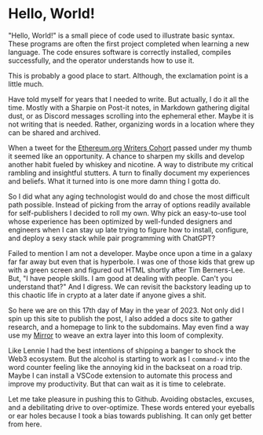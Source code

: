 # Hello, World!

"Hello, World!" is a small piece of code used to illustrate basic syntax. These programs are often the first project completed when learning a new language. The code ensures software is correctly installed, compiles successfully, and the operator understands how to use it.

This is probably a good place to start. Although, the exclamation point is a little much.

Have told myself for years that I needed to write. But actually, I do it all the time. Mostly with a Sharpie on Post-it notes, in Markdown gathering digital dust, or as Discord messages scrolling into the ephemeral ether. Maybe it is not writing that is needed. Rather, organizing words in a location where they can be shared and archived.

When a tweet for the [Ethereum.org Writers Cohort](https://ethereumwriterscohort.carrd.co/) passed under my thumb it seemed like an opportunity. A chance to sharpen my skills and develop another habit fueled by whiskey and nicotine. A way to distribute my critical rambling and insightful stutters. A turn to finally document my experiences and beliefs. What it turned into is one more damn thing I gotta do.

So I did what any aging technologist would do and chose the most difficult path possible. Instead of picking from the array of options readily available for self-publishers I decided to roll my own. Why pick an easy-to-use tool whose experience has been optimized by well-funded designers and engineers when I can stay up late trying to figure how to install, configure, and deploy a sexy stack while pair programming with ChatGPT?

Failed to mention I am not a developer. Maybe once upon a time in a galaxy far far away but even that is hyperbole. I was one of those kids that grew up with a green screen and figured out HTML shortly after Tim Berners-Lee. But, "I have people skills. I am good at dealing with people. Can't you understand that?" And I digress. We can revisit the backstory leading up to this chaotic life in crypto at a later date if anyone gives a shit.

So here we are on this 17th day of May in the year of 2023. Not only did I spin up this site to publish the post, I also added a docs site to gather research, and a homepage to link to the subdomains. May even find a way use my [Mirror](https://mirror.xyz/earth2travis.eth) to weave an extra layer into this loom of complexity.

Like Lennie I had the best intentions of shipping a banger to shock the Web3 ecosystem. But the alcohol is starting to work as I `command-v` into the word counter feeling like the annoying kid in the backseat on a road trip. Maybe I can install a VSCode extension to automate this process and improve my productivity. But that can wait as it is time to celebrate.

Let me take pleasure in pushing this to Github. Avoiding obstacles, excuses, and a debilitating drive to over-optimize. These words entered your eyeballs or ear holes because I took a bias towards publishing. It can only get better from here.
